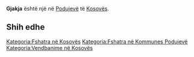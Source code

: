 {{Fshat në 
 | Emri                = Gjakja
 | EmriAlt                = 
 | NAME_SHORT_FORM=      
 | NAME_GENERIC=      
 | NAME_SORT_NAME_RO=      GJAKJA
 | FULL_NAME_RO = Gjakja
 | FULL_NAME_ND_RO=Gjakja
 | SORT_NAME_RG=GJAKJA
 | FULL_NAME_RG=Gjakja
 | FULL_NAME_ND_RG=Gjakja
 | SRP_NAME_SHORT_FORM=      
 | SRP_NAME_GENERIC=      
 | SRP_NAME_SORT_NAME_RO=      
 | SRP_FULL_NAME_RO = 
 | SRP_FULL_NAME_ND_RO=
 | SRP_SORT_NAME_RG=
 | SRP_FULL_NAME_RG=
 | SRP_FULL_NAME_ND_RG=
 | Emri (Rasa dhanore) = 
 | Figura              = 
 | Shteti              = Kosovo
 | Komuna              = Podujevë
 | Kodi postar         = 
 | Sipërfaqja          = 

 | Popullsia           = 

 | Regj. i popullsisë  = 
 | Dend. e popullsisë  = 
 | Faqja zyrtare       = 
 <!--- Koordinatat ----> 
 | Gjerësia            = 42.907012
 | Gjatësia            = 21.217799
 | Lartësia            = 
}}
'''Gjakja''' është një [[]] në [[Podujevë]] të [[Kosovës]].

<!-- == Gjeografia == -->
<!-- == Historia == -->
<!-- == Demografia == -->
== Shih edhe ==
{{Komuna Podujevë}}
{{Kosovo-Administrata-Cung}}

[[Kategoria:Fshatra në Kosovës]]
[[Kategoria:Fshatra në Kommunes Podujevë]]
[[Kategoria:Vendbanime në Kosovës]]